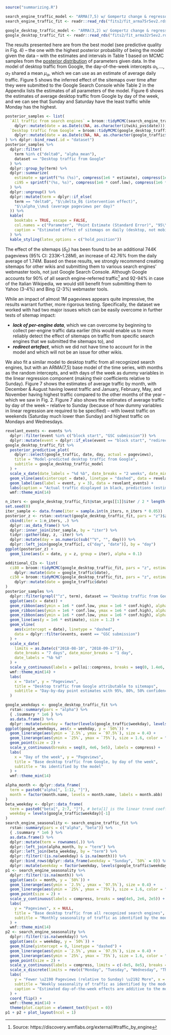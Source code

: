 ```r
source("summarizing.R")
```
```r
search_engine_traffic_model <- "ARMA(7,5) w/ Gompertz change & regressors"
search_engine_traffic_fit <- readr::read_rds("fits2/fit_arma75r5ev2.rds")
```
```r
google_desktop_traffic_model <- "ARMA(3,2) w/ Gompertz change & regressors"
google_desktop_traffic_fit <- readr::read_rds("fits2/fit_arma32r5ev2.rds")
```

The results presented here are from the best model (see predictive quality in Fig. 4) -- the one with the highest posterior probability of being the model given the data -- with the estimates and intervals in Table 1 based on MCMC samples from the [posterior distribution](https://en.wikipedia.org/wiki/Posterior_probability) of parameters given data. In the model of desktop traffic from Google, the day-of-the-week intercepts $\alpha_1, \ldots, \alpha_7$ shared a mean $\mu_\alpha$, which we can use as an estimate of average daily traffic. Figure 5 shows the inferred effect of the sitemaps over time after they were submitted to the Google Search Console while Table 2 in the Appendix lists the estimates of all parameters of the model. Figure 6 shows the estimates of average desktop traffic from Google by day of the week, and we can see that Sunday and Saturday have the least traffic while Monday has the highest.

```r
posterior_samples <- list(
  `All traffic from search engines` = broom::tidyMCMC(search_engine_traffic_fit, pars = c("delta0", "z"), estimate.method = "median", conf.int = TRUE, conf.method = "HPDinterval", conf.level = 0.95) %>%
    dplyr::mutate(date = as.Date(c(NA, as.character(itwiki_pvs$date)))),
  `Desktop traffic from Google` = broom::tidyMCMC(google_desktop_traffic_fit, pars = c("delta0", "alpha_mean", "z"), estimate.method = "median", conf.int = TRUE, conf.method = "HPDinterval", conf.level = 0.95) %>%
    dplyr::mutate(date = as.Date(c(NA, NA, as.character(google_traffic$date))))
) %>% dplyr::bind_rows(.id = "dataset")
posterior_samples %>%
  dplyr::filter(
    term %in% c("delta0", "alpha_mean"),
    dataset == "Desktop traffic from Google"
  ) %>%
  dplyr::group_by(term) %>%
  dplyr::summarize(
    estimate = sprintf("%s (%s)", compress(1e6 * estimate), compress(1e6 * std.error)),
    ci95 = sprintf("(%s, %s)", compress(1e6 * conf.low), compress(1e6 * conf.high))
  ) %>%
  dplyr::ungroup() %>%
  dplyr::mutate(term = dplyr::if_else(
    term == "delta0", "$\\delta_0$ (intervention effect)",
    "$\\alpha_\\mu$ (average pageviews per day)"
  )) %>%
  kable(
    booktabs = TRUE, escape = FALSE,
    col.names = c("Parameter", "Point Estimate (Standard Error)", "95\\% Highest Density Interval"),
    caption = "Estimated effect of sitemaps on daily (desktop, not mobile web) pageviews to the Italian Wikipedia from Google. The estimates are the medians calculated from MCMC samples drawn from the posterior distribution of $\\delta_0$ (impact on traffic) and $\\mu_\\alpha$ (average daily traffic). The Highest Density Interval (HDI) contains values such that all values within the interval have a higher probability than points outside the interval."
  ) %>%
  kable_styling(latex_options = c("hold_position"))
```

The effect of the sitemaps ($\delta_0$) has been found to be an additional 744K pageviews (95% CI: 233K--1.28M), an increase of 42.76% from the daily average of 1.74M. Based on these results, we strongly recommend creating sitemaps for other wikis and submitting them to various search engines' webmaster tools, not just Google Search Console. Although Google accounts for 90% of all search engine-referred traffic[^seprop] and 92-94% in case of the Italian Wikipedia, we would still benefit from submitting them to Yahoo (3-4%) and Bing (2-3%) webmaster tools.

[^seprop]: Source: https://discovery.wmflabs.org/external/#traffic_by_engine

While an impact of almost 1M pageviews appears quite impressive, the results warrant further, more rigorous testing. Specifically, the dataset we worked with had two major issues which can be easily overcome in further tests of sitemap impact:

- _**lack of per-engine data**_, which we can overcome by beginning to collect per-engine traffic data earlier (this would enable us to more reliably detect the effect of sitemaps on traffic from specific search engines that we submitted the sitemaps to), and
- _**redirect artefact**_, which we did not have time to account for in the model and which will not be an issue for other wikis.

We also fit a similar model to desktop traffic from all recognized search engines, but with an ARMA(7,5) base model of the time series, with months as the random intercepts, and with days of the week as dummy variables in the linear regression component (making their coefficients relative to Sunday). Figure 7 shows the estimates of average traffic by month, with December & August having lowest traffic and January, February, May, and November having highest traffic compared to the other months of the year -- which we saw in Fig. 2. Figure 7 also shows the estimates of average traffic by day of the week -- relative to Sunday (because of how dummy variables in linear regression are required to be specified) -- with lowest traffic on weekends (Saturday much lower than Sunday) and highest traffic on Mondays and Wednesdays.

\clearpage

```r
revelant_events <- events %>%
  dplyr::filter(event %in% c("block start", "GSC submission")) %>%
  dplyr::mutate(event = dplyr::if_else(event == "block start", "redirect", event))
google_desktop_traffic_fit %>%
  posterior_predictive_plot(
    dplyr::select(google_traffic, date, day, actual = pageviews),
    title = "Model-predicted desktop traffic from Google",
    subtitle = google_desktop_traffic_model
  ) +
  scale_x_date(date_labels = "%d %b", date_breaks = "2 weeks", date_minor_breaks = "1 week") +
  geom_vline(aes(xintercept = date), linetype = "dashed", data = revelant_events) +
  geom_label(aes(label = event, y = 3), data = revelant_events) +
  labs(caption = "Actual traffic displayed in black, predictions (estimates and 95% confidence intervals) in red") +
  wmf::theme_min(14)
```

```r
n_iters <- google_desktop_traffic_fit@stan_args[[1]]$iter / 2 * length(google_desktop_traffic_fit@stan_args)
set.seed(0)
iter_sample <- data.frame(iter = sample.int(n_iters, n_iters * 0.05))
posterior_z <- rstan::extract(google_desktop_traffic_fit, pars = "z")$z %>%
  cbind(iter = 1:n_iters, .) %>%
  dplyr::as_data_frame() %>%
  dplyr::inner_join(iter_sample, by = "iter") %>%
  tidyr::gather(day, z, -iter) %>%
  dplyr::mutate(day = as.numeric(sub("^V", "", day))) %>%
  dplyr::left_join(google_traffic[, c("day", "date")], by = "day")
ggplot(posterior_z) +
  geom_line(aes(x = date, y = z, group = iter), alpha = 0.1)
```
```r
additional_CIs <- list(
  ci80 = broom::tidyMCMC(google_desktop_traffic_fit, pars = "z", estimate.method = "median", conf.int = TRUE, conf.method = "HPDinterval", conf.level = 0.80) %>%
    dplyr::mutate(date = google_traffic$date),
  ci50 = broom::tidyMCMC(google_desktop_traffic_fit, pars = "z", estimate.method = "median", conf.int = TRUE, conf.method = "HPDinterval", conf.level = 0.50) %>%
    dplyr::mutate(date = google_traffic$date)
)
posterior_samples %>%
  dplyr::filter(grepl("^z", term), dataset == "Desktop traffic from Google") %>%
  ggplot(aes(x = date)) +
  geom_ribbon(aes(ymin = 1e6 * conf.low, ymax = 1e6 * conf.high), alpha = 0.2) +
  geom_ribbon(aes(ymin = 1e6 * conf.low, ymax = 1e6 * conf.high), alpha = 0.2, data = additional_CIs$ci80) +
  geom_ribbon(aes(ymin = 1e6 * conf.low, ymax = 1e6 * conf.high), alpha = 0.2, data = additional_CIs$ci50) +
  geom_line(aes(y = 1e6 * estimate), size = 1.2) +
  geom_vline(
    aes(xintercept = date), linetype = "dashed",
    data = dplyr::filter(events, event == "GSC submission")
  ) +
  scale_x_date(
    limits = as.Date(c("2018-08-10", "2018-09-17")),
    date_breaks = "7 days", date_minor_breaks = "1 day",
    date_labels = "%b %d"
  ) +
  scale_y_continuous(labels = polloi::compress, breaks = seq(0, 1.4e6, 2e5)) +
  wmf::theme_min(14) +
  labs(
    x = "Date", y = "Pageviews",
    title = "Desktop traffic from Google attributable to sitemaps",
    subtitle = "Day-by-day point estimates with 95%, 80%, 50% confidence intervals"
  )
```

\clearpage

```r
google_weekdays <- google_desktop_traffic_fit %>%
  rstan::summary(pars = "alpha") %>%
  { .$summary * 1e6 } %>%
  as.data.frame() %>%
  dplyr::mutate(weekday = factor(levels(google_traffic$weekday), levels(google_traffic$weekday)))
ggplot(google_weekdays, aes(x = weekday, y = `50%`)) +
  geom_linerange(aes(ymin = `2.5%`, ymax = `97.5%`), size = 0.4) +
  geom_linerange(aes(ymin = `25%`, ymax = `75%`), size = 1.6, color = "#F0027F") +
  geom_point(size = 2) +
  scale_y_continuous(breaks = seq(0, 4e6, 5e5), labels = compress) +
  labs(
    x = "Day of the week", y = "Pageviews",
    title = "Base desktop traffic from Google, by day of the week",
    subtitle = "As identified by the model"
  ) +
  wmf::theme_min(14)
```

```r
alpha_month <- dplyr::data_frame(
  term = paste0("alpha[", 1:12, "]"),
  month = factor(month.name, levels = month.name, labels = month.abb)
)
beta_weekday <- dplyr::data_frame(
  term = paste0("beta[", 2:7, "]"), # beta[1] is the linear trend coefficient 
  weekday = levels(google_traffic$weekday)[-1]
)
search_engine_seasonality <- search_engine_traffic_fit %>%
  rstan::summary(pars = c("alpha", "beta")) %>%
  { .$summary * 1e6 } %>%
  as.data.frame() %>%
  dplyr::mutate(term = rownames(.)) %>%
  dplyr::left_join(alpha_month, by = "term") %>%
  dplyr::left_join(beta_weekday, by = "term") %>%
  dplyr::filter(!(is.na(weekday) & is.na(month))) %>%
  dplyr::bind_rows(dplyr::data_frame(weekday = "Sunday", `50%` = 0)) %>%
  dplyr::mutate(weekday = factor(weekday, levels(google_traffic$weekday)))
p1 <- search_engine_seasonality %>%
  dplyr::filter(!is.na(month)) %>%
  ggplot(aes(x = month, y = `50%`)) +
  geom_linerange(aes(ymin = `2.5%`, ymax = `97.5%`), size = 0.4) +
  geom_linerange(aes(ymin = `25%`, ymax = `75%`), size = 1.6, color = "#F0027F") +
  geom_point(size = 2) +
  scale_y_continuous(labels = compress, breaks = seq(4e5, 2e6, 2e5)) +
  labs(
    y = "Pageviews", x = NULL,
    title = "Base desktop traffic from all recognized search engines",
    subtitle = "Monthly seasonality of traffic as identified by the model"
  ) +
  wmf::theme_min(14)
p2 <- search_engine_seasonality %>%
  dplyr::filter(!is.na(weekday)) %>%
  ggplot(aes(x = weekday, y = `50%`)) +
  geom_hline(yintercept = 0, linetype = "dashed") +
  geom_linerange(aes(ymin = `2.5%`, ymax = `97.5%`), size = 0.4) +
  geom_linerange(aes(ymin = `25%`, ymax = `75%`), size = 1.6, color = "#F0027F") +
  geom_point(size = 2) +
  scale_y_continuous(labels = compress, limits = c(-8e5, 8e5), breaks = seq(-8e5, 8e5, 2e5)) +
  scale_x_discrete(limits = rev(c("Monday", "Tuesday", "Wednesday", "Thursday", "Friday", "Saturday", "Sunday"))) +
  labs(
    y = "Fewer \u2190 Pageviews (relative to Sunday) \u2192 More", x = NULL,
    subtitle = "Weekly seasonality of traffic as identified by the model",
    caption = "Estimated day-of-the-week effects are additive to the month intercept, be careful in interpreting this chart"
  ) +
  coord_flip() +
  wmf::theme_min(14) +
  theme(plot.caption = element_text(hjust = 0))
p1 + p2 + plot_layout(ncol = 1)
```
